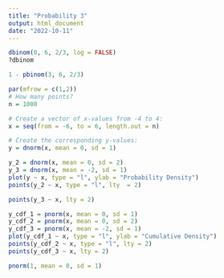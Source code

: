 ```yaml
---
title: "Probability 3"
output: html_document
date: "2022-10-11"
---
```


```r
dbinom(0, 6, 2/3, log = FALSE)
?dbinom
```
```r
1 - pbinom(3, 6, 2/3)
```
```r
par(mfrow = c(1,2))
# How many points?
n = 1000

# Create a vector of x-values from -4 to 4:
x = seq(from = -6, to = 6, length.out = n)

# Create the corresponding y-values:
y = dnorm(x, mean = 0, sd = 1)

y_2 = dnorm(x, mean = 0, sd = 2)
y_3 = dnorm(x, mean = -2, sd = 1)
plot(y ~ x, type = "l", ylab = "Probability Density")
points(y_2 ~ x, type = "l", lty  = 2)

points(y_3 ~ x, lty = 2)

y_cdf_1 = pnorm(x, mean = 0, sd = 1)
y_cdf_2 = pnorm(x, mean = 0, sd = 2)
y_cdf_3 = pnorm(x, mean = -2, sd = 1)
plot(y_cdf_1 ~ x, type = "l", ylab = "Cumulative Density")
points(y_cdf_2 ~ x, type = "l", lty = 2)
points(y_cdf_3 ~ x, lty = 2)
```


```r
pnorm(1, mean = 0, sd = 1)

```

